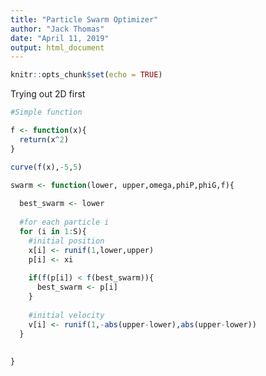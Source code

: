 ```yaml
---
title: "Particle Swarm Optimizer"
author: "Jack Thomas"
date: "April 11, 2019"
output: html_document
---
```


```r
knitr::opts_chunk$set(echo = TRUE)
```

Trying out 2D first

```r
#Simple function

f <- function(x){
  return(x^2)
}

curve(f(x),-5,5)

swarm <- function(lower, upper,omega,phiP,phiG,f){
  
  best_swarm <- lower
  
  #for each particle i 
  for (i in 1:S){
    #initial position
    x[i] <- runif(1,lower,upper)
    p[i] <- xi
    
    if(f(p[i]) < f(best_swarm)){
      best_swarm <- p[i]
    }
    
    #initial velocity
    v[i] <- runif(1,-abs(upper-lower),abs(upper-lower))
  }
  
  
}



```